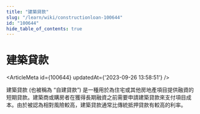 ```yaml
---
title: "建築貸款"
slug: "/learn/wiki/constructionloan-100644"
id: "100644"
hide_table_of_contents: true
---
```



# 建築貸款

<ArticleMeta id={100644} updatedAt={'2023-09-26 13:58:51'} />
<div className='border-solid border-b border-t-0 my-4 border-[var(--ifm-color-gray-300)]' />

建築貸款 (也被稱為 “自建貸款”) 是一種用於為住宅或其他房地產項目提供融資的短期貸款。建築商或購房者在獲得長期融資之前需要申請建築貸款來支付項目成本。由於被認為相對風險較高，建築貸款通常比傳統抵押貸款有較高的利率。
